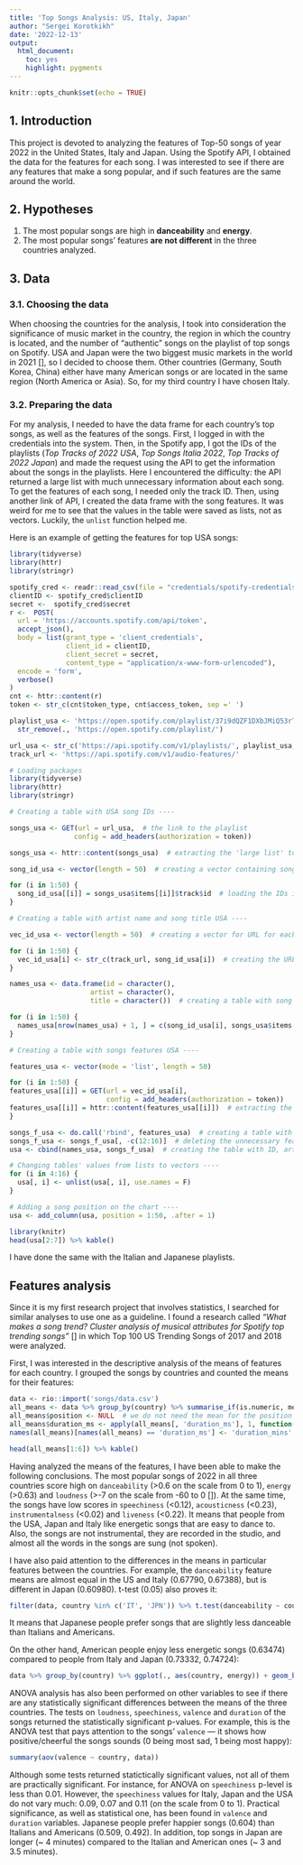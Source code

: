 ```yaml
---
title: 'Top Songs Analysis: US, Italy, Japan'
author: "Sergei Korotkikh"
date: '2022-12-13'
output:
  html_document:
    toc: yes
    highlight: pygments
---
```


```r
knitr::opts_chunk$set(echo = TRUE)
```

## 1. Introduction

This project is devoted to analyzing the features of Top-50 songs of year 2022 in the United States, Italy and Japan. Using the Spotify API, I obtained the data for the features for each song. I was interested to see if there are any features that make a song popular, and if such features are the same around the world.


## 2. Hypotheses

1. The most popular songs are high in **danceability** and **energy**.
2. The most popular songs' features **are not different** in the three countries analyzed.


## 3. Data

### 3.1. Choosing the data

When choosing the countries for the analysis, I took into consideration the significance of music market in the country, the region in which the country is located, and the number of "authentic" songs on the playlist of top songs on Spotify. USA and Japan were the two biggest music markets in the world in 2021 [], so I decided to choose them. Other countries (Germany, South Korea, China) either have many American songs or are located in the same region (North America or Asia). So, for my third country I have chosen Italy.

### 3.2. Preparing the data

For my analysis, I needed to have the data frame for each country's top songs, as well as the features of the songs. First, I logged in with the credentials into the system. Then, in the Spotify app, I got the IDs of the playlists (*Top Tracks of 2022 USA*, *Top Songs Italia 2022*, *Top Tracks of 2022 Japan*) and made the request using the API to get the information about the songs in the playlists. Here I encountered the difficulty: the API returned a large list with much unnecessary information about each song. To get the features of each song, I needed only the track ID. Then, using another link of API, I created the data frame with the song features. It was weird for me to see that the values in the table were saved as lists, not as vectors. Luckily, the `unlist` function helped me.

Here is an example of getting the features for top USA songs:

```r
library(tidyverse)
library(httr)
library(stringr)

spotify_cred <- readr::read_csv(file = "credentials/spotify-credentials.csv")
clientID <- spotify_cred$clientID
secret <-  spotify_cred$secret
r <-  POST(
  url = 'https://accounts.spotify.com/api/token',
  accept_json(),
  body = list(grant_type = 'client_credentials',
              client_id = clientID,
              client_secret = secret, 
              content_type = "application/x-www-form-urlencoded"),   
  encode = 'form',
  verbose()
)
cnt <- httr::content(r)
token <- str_c(cnt$token_type, cnt$access_token, sep =' ')

playlist_usa <- 'https://open.spotify.com/playlist/37i9dQZF1DXbJMiQ53rTyJ' %>%
  str_remove(., 'https://open.spotify.com/playlist/')

url_usa <- str_c('https://api.spotify.com/v1/playlists/', playlist_usa, '/tracks')
track_url <- 'https://api.spotify.com/v1/audio-features/'
```

```r
# Loading packages
library(tidyverse)
library(httr)
library(stringr)

# Creating a table with USA song IDs ----

songs_usa <- GET(url = url_usa,  # the link to the playlist
                config = add_headers(authorization = token))

songs_usa <- httr::content(songs_usa)  # extracting the 'large list' to know the way to ID

song_id_usa <- vector(length = 50)  # creating a vector containing songs' IDs

for (i in 1:50) {
  song_id_usa[[i]] = songs_usa$items[[i]]$track$id  # loading the IDs into vector
}

# Creating a table with artist name and song title USA ----

vec_id_usa <- vector(length = 50)  # creating a vector for URL for each song

for (i in 1:50) {
  vec_id_usa[i] <- str_c(track_url, song_id_usa[i])  # creating the URL for each song for API to use
}

names_usa <- data.frame(id = character(),
                    artist = character(),
                    title = character())  # creating a table with song ID, artist and title

for (i in 1:50) {
  names_usa[nrow(names_usa) + 1, ] = c(song_id_usa[i], songs_usa$items[[i]]$track$artists[[1]]$name, songs_usa$items[[i]]$track$name)  # adding the values to the table
}

# Creating a table with songs features USA ----

features_usa <- vector(mode = 'list', length = 50)

for (i in 1:50) {
features_usa[[i]] = GET(url = vec_id_usa[i],
                        config = add_headers(authorization = token))
features_usa[[i]] = httr::content(features_usa[[i]])  # extracting the songs' features into vector
}

songs_f_usa <- do.call('rbind', features_usa)  # creating a table with songs' features
songs_f_usa <- songs_f_usa[, -c(12:16)]  # deleting the unnecessary features
usa <- cbind(names_usa, songs_f_usa)  # creating the table with ID, artist, title and features

# Changing tables' values from lists to vectors ----
for (i in 4:16) {
  usa[, i] <- unlist(usa[, i], use.names = F)
}

# Adding a song position on the chart ----
usa <- add_column(usa, position = 1:50, .after = 1)
```

``` r
library(knitr)
head(usa[2:7]) %>% kable()
```

I have done the same with the Italian and Japanese playlists.

## Features analysis

Since it is my first research project that involves statistics, I searched for similar analyses to use one as a guideline. I found a research called *"What makes a song trend? Cluster analysis of musical attributes for Spotify top trending songs"* [] in which Top 100 US Trending Songs of 2017 and 2018 were analyzed.

First, I was interested in the descriptive analysis of the means of features for each country. I grouped the songs by countries and counted the means for their features:

```r
data <- rio::import('songs/data.csv')
all_means <- data %>% group_by(country) %>% summarise_if(is.numeric, mean)
all_means$position <- NULL  # we do not need the mean for the position
all_means$duration_ms <- apply(all_means[, 'duration_ms'], 1, function(x) (x/60000))  # turning ms to seconds
names(all_means)[names(all_means) == 'duration_ms'] <- 'duration_mins'  # renaming the column
```

```r
head(all_means[1:6]) %>% kable()
```

Having analyzed the means of the features, I have been able to make the following conclusions. The most popular songs of 2022 in all three countries score high on `danceability` (>0.6 on the scale from 0 to 1), `energy` (>0.63) and `loudness` (>-7 on the scale from -60 to 0 []). At the same time, the songs have low scores in `speechiness` (<0.12), `acousticness` (<0.23), `instrumentalness` (<0.02) and `liveness` (<0.22). It means that people from the USA, Japan and Italy like energetic songs that are easy to dance to. Also, the songs are not instrumental, they are recorded in the studio, and almost all the words in the songs are sung (not spoken).

I have also paid attention to the differences in the means in particular features between the countries. For example, the `danceability` feature means are almost equal in the US and Italy (0.67790, 0.67388), but is different in Japan (0.60980). t-test (0.05) also proves it:

```r
filter(data, country %in% c('IT', 'JPN')) %>% t.test(danceability ~ country, .)
```

It means that Japanese people prefer songs that are slightly less danceable than Italians and Americans.

On the other hand, American people enjoy less energetic songs (0.63474) compared to people from Italy and Japan (0.73332, 0.74724):

```r
data %>% group_by(country) %>% ggplot(., aes(country, energy)) + geom_boxplot() + coord_flip() + theme_bw()
```

ANOVA analysis has also been performed on other variables to see if there are any statistically significant differences between the means of the three countries. The tests on `loudness`, `speechiness`, `valence` and `duration` of the songs returned the statistically significant p-values. For example, this is the ANOVA test that pays attention to the songs' `valence` — it shows how positive/cheerful the songs sounds (0 being most sad, 1 being most happy):

```r
summary(aov(valence ~ country, data))
```

Although some tests returned statictically significant values, not all of them are practically significant. For instance, for ANOVA on `speechiness` p-level is less than 0.01. However, the `speechiness` values for Italy, Japan and the USA do not vary much: 0.09, 0.07 and 0.11 (on the scale from 0 to 1). Practical significance, as well as statistical one, has been found in `valence` and `duration` variables. Japanese people prefer happier songs (0.604) than Italians and Americans (0.509, 0.492). In addition, top songs in Japan are longer (~ 4 minutes) compared to the Italian and American ones (~ 3 and 3.5 minutes).